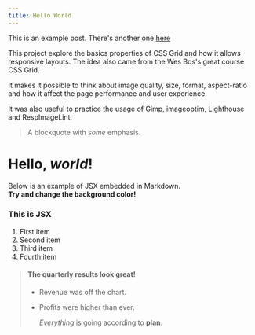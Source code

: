 ```yaml
---
title: Hello World
---
```


This is an example post. There's another one [here](/posts/example-post)

This project explore the basics properties of CSS Grid and how it allows responsive layouts. The idea also came from the Wes Bos's great course CSS Grid.

It makes it possible to think about image quality, size, format, aspect-ratio and how it affect the page performance and user experience.

It was also useful to practice the usage of Gimp, imageoptim, Lighthouse and RespImageLint.

> A blockquote with _some_ emphasis.

# Hello, _world_!

Below is an example of JSX embedded in Markdown. <br /> **Try and change
the background color!**

<div style={{ padding: "20px", backgroundColor: "tomato" }}>
  <h3>This is JSX</h3>
</div>

1. First item
2. Second item
3. Third item
4. Fourth item

> #### The quarterly results look great!
>
> - Revenue was off the chart.
> - Profits were higher than ever.
>
>   _Everything_ is going according to **plan**.
